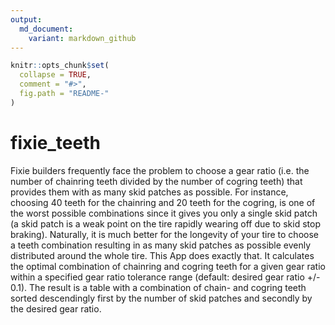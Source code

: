 ```yaml
---
output:
  md_document:
    variant: markdown_github
---
```


<!-- README.md is generated from README.Rmd. Please edit that file -->

```r
knitr::opts_chunk$set(
  collapse = TRUE,
  comment = "#>",
  fig.path = "README-"
)
```

# fixie_teeth
Fixie builders frequently face the problem to choose a gear ratio (i.e. the number of chainring teeth divided by the number of cogring teeth) that provides them with as many skid patches as possible.
For instance, choosing 40 teeth for the chainring and 20 teeth for the cogring, is one of the worst possible combinations since it gives you only a single skid patch (a skid patch is a weak point on the tire rapidly wearing off due to skid stop braking). Naturally, it is much better for the longevity of your tire to choose a teeth combination resulting in as many skid patches as possible evenly distributed around the whole tire.
This App does exactly that. It calculates the optimal combination of chainring and cogring teeth for a given gear ratio within a specified gear ratio tolerance range (default: desired gear ratio +/- 0.1). The result is a table with a combination of chain- and cogring teeth sorted descendingly first by the number of skid patches and secondly by the desired gear ratio.

